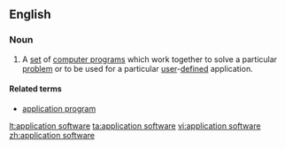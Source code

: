 ==English==

===Noun===
{{en-noun|sg=[[application]] [[software]]|-}}

# {{computing}} A [[set]] of [[computer program]]s which work together to solve a particular [[problem]] or to be used for a particular [[user]]-[[defined]] application.

====Related terms====
* [[application program]]

[[lt:application software]]
[[ta:application software]]
[[vi:application software]]
[[zh:application software]]